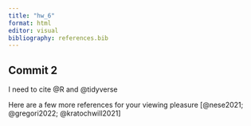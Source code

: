 ```yaml
---
title: "hw_6"
format: html
editor: visual
bibliography: references.bib
---
```


## Commit 2

I need to cite @R and @tidyverse

Here are a few more references for your viewing pleasure [@nese2021; @gregori2022; @kratochwill2021]

